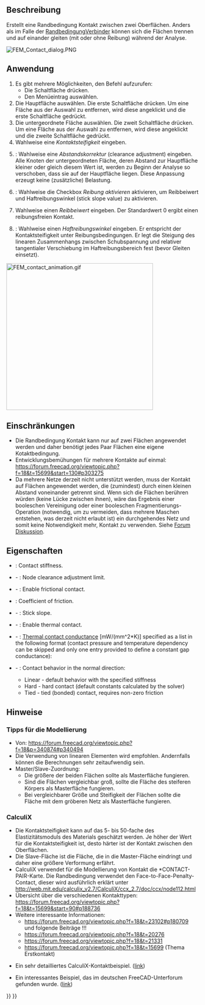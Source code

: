<languages/>

{{Docnav/de
|[[FEM_ConstraintDisplacement/de|RandbedingungVersatz]]
|[[FEM_ConstraintTie/de|RandbedingungVerbinder]]
|[[FEM_Workbench/de|FEM]]
|IconL=FEM_ConstraintDisplacement.svg
|IconR=FEM_ConstraintTie.svg
|IconC=Workbench_FEM.svg
}}

{{GuiCommandContainer|
{{GuiCommand/de
|Name=FEM ConstraintContact
|Name/de=FEM RandbedingungKontakt
|MenuLocation=Modell → Mechanische Randbedingungen und Lasten → Randbedingung Kontakt
|Workbenches=[[FEM_Workbench/de|FEM]]
|SeeAlso=[[FEM_ConstraintFixed/de|FEM RandbedingungFestsetzen]]
}}
{{GuiCommandFemInfo/de
|Solvers=CalculiX
}}
}}

<span id="Description"></span>
==Beschreibung==

Erstellt eine Randbedingung Kontakt zwischen zwei Oberflächen. Anders als im Falle der [[FEM_ConstraintTie/de|RandbedingungVerbinder]] können sich die Flächen trennen und auf einander gleiten (mit oder ohne Reibung) während der Analyse.

[[File:FEM_Contact_dialog.PNG]]
{{Caption|Das Aufgaben-Fenster FEM-Kontakt}}

<span id="Usage"></span>
==Anwendung==

<div class="mw-translate-fuzzy">
# Es gibt mehrere Möglichkeiten, den Befehl aufzurufen:
#* Die Schaltfläche {{Button|[[Image:FEM_ConstraintContact.svg|16px]] [[FEM_ConstraintContact/de|Randbedingung Kontakt]]}} drücken.
#* Den Menüeintrag {{MenuCommand|Modell → Mechanische Randbedingungen und Belastungen → [[Image:FEM_ConstraintContact.svg|16px]] Randbedingung Kontakt}} auswählen.
# Die Hauptfläche auswählen. Die erste Schaltfläche {{Button|Hinzufügen}} drücken. Um eine Fläche aus der Auswahl zu entfernen, wird diese angeklickt und die erste Schaltfläche {{Button|Entfernen}} gedrückt.
# Die untergeordnete Fläche auswählen. Die zweit Schaltfläche {{Button|Hinzufügen}} drücken. Um eine Fläche aus der Auswahl zu entfernen, wird diese angeklickt und die zweite Schaltfläche {{Button|Entfernen}} gedrückt.
# Wahlweise eine  ''Kontaktsteifigkeit'' eingeben.
# {{Version/de|1.0}}: Wahlweise eine ''Abstandskorrektur'' (clearance adjustment) eingeben. Alle Knoten der untergeordneten Fläche, deren Abstand zur Hauptfläche kleiner oder gleich diesem Wert ist, werden zu Beginn der Analyse so verschoben, dass sie auf der Hauptfläche liegen. Diese Anpassung erzeugt keine (zusätzliche) Belastung.
# {{Version/de|1.0}}: Wahlweise die Checkbox ''Reibung aktivieren'' aktivieren, um Reibbeiwert und Haftreibungswinkel (stick slope value) zu aktivieren.
# Wahlweise einen ''Reibbeiwert'' eingeben. Der Standardwert 0 ergibt einen reibungsfreien Kontakt.
# {{Version/de|1.0}}: Wahlweise einen ''Haftreibungswinkel'' eingeben. Er entspricht der Kontaktsteifigkeit unter Reibungsbedingungen. Er legt die Steigung des linearen Zusammenhangs zwischen Schubspannung und relativer tangentialer Verschiebung im Haftreibungsbereich fest (bevor Gleiten einsetzt).
</div>

[[File:FEM_contact_animation.gif|384px]]
{{Caption|Contact example - rigid cube pressed against and sliding on a deformable block. Without contact definition, those two parts wouldn't "see" each other.}}

<span id="Limitations"></span>
==Einschränkungen==

* Die Randbedingung Kontakt kann nur auf zwei Flächen angewendet werden und daher benötigt jedes Paar Flächen eine eigene Kotaktbedingung.
* Entwicklungsbemühungen für mehrere Kontakte auf einmal: https://forum.freecad.org/viewtopic.php?f=18&t=15699&start=130#p303275
* Da mehrere Netze derzeit nicht unterstützt werden, muss der Kontakt auf Flächen angewendet werden, die (zumindest) durch einen kleinen Abstand voneinander getrennt sind. Wenn sich die Flächen berühren würden (keine Lücke zwischen ihnen), wäre das Ergebnis einer booleschen Vereinigung oder einer booleschen Fragmentierungs-Operation (notwendig, um zu vermeiden, dass mehrere Maschen entstehen, was derzeit nicht erlaubt ist) ein durchgehendes Netz und somit keine Notwendigkeit mehr, Kontakt zu verwenden. Siehe [https://forum.freecad.org/viewtopic.php?f=18&t=62307 Forum Diskussion].

<span id="Properties"></span>
==Eigenschaften==

* {{PropertyData|Slope}}: Contact stiffness.
* {{PropertyData|Adjust}} - {{Version|1.0}}: Node clearance adjustment limit.
* {{PropertyData|Friction}} - {{Version|1.0}}: Enable frictional contact.
* {{PropertyData|Friction Coefficient}}: Coefficient of friction.
* {{PropertyData|Stick Slope}} - {{Version|1.0}}: Stick slope.
* {{PropertyData|Enable Thermal Contact}} - {{Version|1.1}}: Enable thermal contact.
* {{PropertyData|Thermal Contact Conductance}} - {{Version|1.1}}: [https://en.wikipedia.org/wiki/Thermal_contact_conductance Thermal contact conductance] [mW/(mm^2*K)] specified as a list in the following format (contact pressure and temperature dependency can be skipped and only one entry provided to define a constant gap conductance):

: {{Code|code=
conductance_1, contact_pressure_1, temperature_1
...
}}

* {{PropertyData|Surface Behavior}} - {{Version|1.1}}: Contact behavior in the normal direction:
** Linear - default behavior with the specified stiffness
** Hard - hard contact (default constants calculated by the solver)
** Tied - tied (bonded) contact, requires non-zero friction

<span id="Notes"></span>
==Hinweise==

<span id="Tips_for_modeling"></span>
=== Tipps für die Modellierung ===

* Von: https://forum.freecad.org/viewtopic.php?f=18&p=340874#p340494
* Die Verwendung von linearen Elementen wird empfohlen. Andernfalls können die Berechnungen sehr zeitaufwendig sein.
* Master/Slave-Zuordnung:
** Die größere der beiden Flächen sollte als Masterfläche fungieren.
** Sind die Flächen vergleichbar groß, sollte die Fläche des steiferen Körpers als Masterfläche fungieren.
** Bei vergleichbarer Größe und Steifigkeit der Flächen sollte die Fläche mit dem gröberen Netz als Masterfläche fungieren.

<span id="CalculiX"></span>
===CalculiX===

* Die Kontaktsteifigkeit kann auf das 5- bis 50-fache des Elastizitätsmoduls des Materials geschätzt werden. Je höher der Wert für die Kontaktsteifigkeit ist, desto härter ist der Kontakt zwischen den Oberflächen.
* Die Slave-Fläche ist die Fläche, die in die Master-Fläche eindringt und daher eine größere Verformung erfährt.
* CalculiX verwendet für die Modellierung von Kontakt die *CONTACT-PAIR-Karte. Die Randbedingung verwendet den Face-to-Face-Penalty-Contact, dieser wird ausführlich erklärt unter http://web.mit.edu/calculix_v2.7/CalculiX/ccx_2.7/doc/ccx/node112.html
* Übersicht über die verschiedenen Kontakttypen: https://forum.freecad.org/viewtopic.php?f=18&t=15699&start=90#p188736
* Weitere interessante Informationen:
** https://forum.freecad.org/viewtopic.php?f=18&t=23102#p180709 und folgende Beiträge !!!
** https://forum.freecad.org/viewtopic.php?f=18&t=20276
** https://forum.freecad.org/viewtopic.php?f=18&t=21331
** https://forum.freecad.org/viewtopic.php?f=18&t=15699 (Thema Erstkontakt)

* Ein sehr detailliertes CalculiX-Kontaktbeispiel. ([http://dip28p.web.fc2.com/calculix/netgen2calculix/index.html link])

* Ein interessantes Beispiel, das im deutschen FreeCAD-Unterforum gefunden wurde. ([https://forum.freecad.org/viewtopic.php?f=13&t=39663&start=10#p337254 link]) 


{{Docnav/de
|[[FEM_ConstraintDisplacement/de|RandbedingungVersatz]]
|[[FEM_ConstraintTie/de|RandbedingungVerbinder]]
|[[FEM_Workbench/de|FEM]]
|IconL=FEM_ConstraintDisplacement.svg
|IconR=FEM_ConstraintTie.svg
|IconC=Workbench_FEM.svg
}}

{{FEM Tools navi{{#translation:}}}}
{{Userdocnavi{{#translation:}}}}